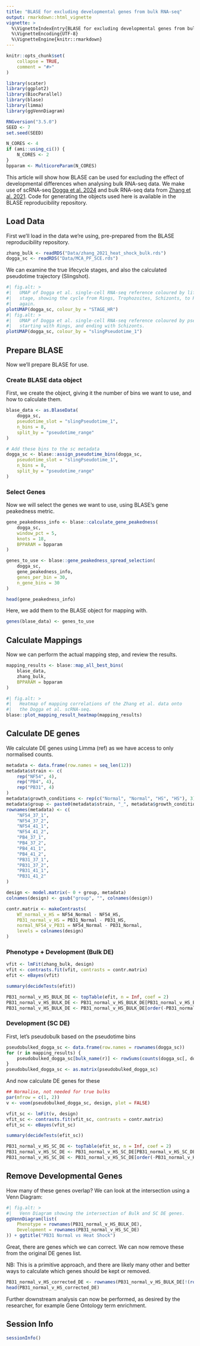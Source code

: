 ```yaml
---
title: "BLASE for excluding developmental genes from bulk RNA-seq"
output: rmarkdown::html_vignette
vignette: >
  %\VignetteIndexEntry{BLASE for excluding developmental genes from bulk RNA-seq}
  %\VignetteEncoding{UTF-8}
  %\VignetteEngine{knitr::rmarkdown}
---
```


```r
knitr::opts_chunk$set(
    collapse = TRUE,
    comment = "#>"
)
```

```r
library(scater)
library(ggplot2)
library(BiocParallel)
library(blase)
library(limma)
library(ggVennDiagram)
```

```r
RNGversion("3.5.0")
SEED <- 7
set.seed(SEED)
```

```r
N_CORES <- 4
if (ami::using_ci()) {
    N_CORES <- 2
}
bpparam <- MulticoreParam(N_CORES)
```

This article will show how BLASE can be used for excluding the effect of 
developmental differences when analysing bulk RNA-seq data. 
We make use of scRNA-seq 
[Dogga et al. 2024](https://www.science.org/doi/10.1126/science.adj4088)
and bulk RNA-seq data from 
[Zhang et al. 2021](https://www.nature.com/articles/s41467-021-24814-1). 
Code for generating the objects used here is available in the BLASE 
reproducibility repository.

## Load Data 

First we'll load in the data we're using, pre-prepared from the BLASE
reproducibility repository.

```r
zhang_bulk <- readRDS("Data/zhang_2021_heat_shock_bulk.rds")
dogga_sc <- readRDS("Data/MCA_PF_SCE.rds")
```

We can examine the true lifecycle stages, and also the calculated pseudotime
trajectory (Slingshot).

```r
#| fig.alt: >
#|   UMAP of Dogga et al. single-cell RNA-seq reference coloured by lifecycle
#|   stage, showing the cycle from Rings, Trophozoites, Schizonts, to Rings
#|   again.
plotUMAP(dogga_sc, colour_by = "STAGE_HR")
#| fig.alt: >
#|   UMAP of Dogga et al. single-cell RNA-seq reference coloured by pseudotime,
#|   starting with Rings, and ending with Schizonts.
plotUMAP(dogga_sc, colour_by = "slingPseudotime_1")
```
## Prepare BLASE 

Now we'll prepare BLASE for use.

### Create BLASE data object 

First, we create the object, giving it the 
number of bins we want to use, and how to calculate them.

```r
blase_data <- as.BlaseData(
    dogga_sc,
    pseudotime_slot = "slingPseudotime_1",
    n_bins = 8,
    split_by = "pseudotime_range"
)

# Add these bins to the sc metadata
dogga_sc <- blase::assign_pseudotime_bins(dogga_sc,
    pseudotime_slot = "slingPseudotime_1",
    n_bins = 8,
    split_by = "pseudotime_range"
)
```

### Select Genes

Now we will select the genes we want to use, using BLASE's gene peakedness 
metric.

```r
gene_peakedness_info <- blase::calculate_gene_peakedness(
    dogga_sc,
    window_pct = 5,
    knots = 18,
    BPPARAM = bpparam
)

genes_to_use <- blase::gene_peakedness_spread_selection(
    dogga_sc,
    gene_peakedness_info,
    genes_per_bin = 30,
    n_gene_bins = 30
)

head(gene_peakedness_info)
```

Here, we add them to the BLASE object for mapping with.
```r
genes(blase_data) <- genes_to_use
```

## Calculate Mappings

Now we can perform the actual mapping step, and review the results.

```r
mapping_results <- blase::map_all_best_bins(
    blase_data,
    zhang_bulk,
    BPPARAM = bpparam
)

#| fig.alt: >
#|   Heatmap of mapping correlations of the Zhang et al. data onto
#|   the Dogga et al. scRNA-seq.
blase::plot_mapping_result_heatmap(mapping_results)
```

## Calculate DE genes

We calculate DE genes using Limma (ref) as we have access to only
normalised counts.

```r
metadata <- data.frame(row.names = seq_len(12))
metadata$strain <- c(
    rep("NF54", 4),
    rep("PB4", 4),
    rep("PB31", 4)
)
metadata$growth_conditions <- rep(c("Normal", "Normal", "HS", "HS"), 3)
metadata$group <- paste0(metadata$strain, "_", metadata$growth_conditions)
rownames(metadata) <- c(
    "NF54_37_1",
    "NF54_37_2",
    "NF54_41_1",
    "NF54_41_2",
    "PB4_37_1",
    "PB4_37_2",
    "PB4_41_1",
    "PB4_41_2",
    "PB31_37_1",
    "PB31_37_2",
    "PB31_41_1",
    "PB31_41_2"
)

design <- model.matrix(~ 0 + group, metadata)
colnames(design) <- gsub("group", "", colnames(design))

contr.matrix <- makeContrasts(
    WT_normal_v_HS = NF54_Normal - NF54_HS,
    PB31_normal_v_HS = PB31_Normal - PB31_HS,
    normal_NF54_v_PB31 = NF54_Normal - PB31_Normal,
    levels = colnames(design)
)
```

### Phenotype + Development (Bulk DE)
```r
vfit <- lmFit(zhang_bulk, design)
vfit <- contrasts.fit(vfit, contrasts = contr.matrix)
efit <- eBayes(vfit)

summary(decideTests(efit))

PB31_normal_v_HS_BULK_DE <- topTable(efit, n = Inf, coef = 2)
PB31_normal_v_HS_BULK_DE <- PB31_normal_v_HS_BULK_DE[PB31_normal_v_HS_BULK_DE$adj.P.Val < 0.05 & PB31_normal_v_HS_BULK_DE$logFC > 0, ]
PB31_normal_v_HS_BULK_DE <- PB31_normal_v_HS_BULK_DE[order(-PB31_normal_v_HS_BULK_DE$logFC), ]
```

### Development (SC DE)
First, let's pseudobulk based on the pseudotime bins
```r
pseudobulked_dogga_sc <- data.frame(row.names = rownames(dogga_sc))
for (r in mapping_results) {
    pseudobulked_dogga_sc[bulk_name(r)] <- rowSums(counts(dogga_sc[, dogga_sc$pseudotime_bin == best_bin(r)]))
}
pseudobulked_dogga_sc <- as.matrix(pseudobulked_dogga_sc)
```

And now calculate DE genes for these
```r
## Normalise, not needed for true bulks
par(mfrow = c(1, 2))
v <- voom(pseudobulked_dogga_sc, design, plot = FALSE)

vfit_sc <- lmFit(v, design)
vfit_sc <- contrasts.fit(vfit_sc, contrasts = contr.matrix)
efit_sc <- eBayes(vfit_sc)

summary(decideTests(efit_sc))
```

```r
PB31_normal_v_HS_SC_DE <- topTable(efit_sc, n = Inf, coef = 2)
PB31_normal_v_HS_SC_DE <- PB31_normal_v_HS_SC_DE[PB31_normal_v_HS_SC_DE$adj.P.Val < 0.05 & PB31_normal_v_HS_SC_DE$logFC > 0, ]
PB31_normal_v_HS_SC_DE <- PB31_normal_v_HS_SC_DE[order(-PB31_normal_v_HS_SC_DE$logFC), ]
```

## Remove Developmental Genes
How many of these genes overlap? We can look at the intersection using a 
Venn Diagram:
```r
#| fig.alt: >
#|   Venn Diagram showing the intersection of Bulk and SC DE genes.
ggVennDiagram(list(
    Phenotype = rownames(PB31_normal_v_HS_BULK_DE),
    Development = rownames(PB31_normal_v_HS_SC_DE)
)) + ggtitle("PB31 Normal vs Heat Shock")
```

Great, there are genes which we can correct. We can now remove these from the 
original DE genes list.

NB: This is a primitive approach, and there are likely many other and better
ways to calculate which genes should be kept or removed.
```r
PB31_normal_v_HS_corrected_DE <- rownames(PB31_normal_v_HS_BULK_DE[!(rownames(PB31_normal_v_HS_BULK_DE) %in% rownames(PB31_normal_v_HS_SC_DE)), ])
head(PB31_normal_v_HS_corrected_DE)
```

Further downstream analysis can now be performed, as desired by the researcher, 
for example Gene Ontology term enrichment. 

## Session Info
```r
sessionInfo()
```
